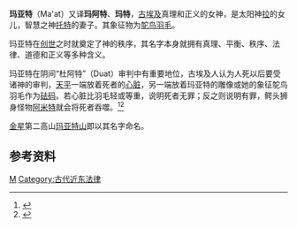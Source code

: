 {{Infobox deity
| type        = Egyptian
| name        = 玛亚特 
| image       = Maat.svg
| caption     = 玛亚特不仅是真理和正义的女神，也是真理和正义的人格化象征。她的鸵鸟羽毛代表真理。
| god_of      = 真理和正义的女神
| hiro        =<hiero>U2:Aa11-a:t:Y1</hiero>
| cult_center = 所有[[古埃及|古埃及]]城市
| symbol      = [[鸵鸟|鸵鸟]][[羽毛|羽毛]]
| siblings    = 
| consort     = [[托特|托特]]（在部分文獻記述中）
| offspring   =[[塞莎特|塞莎特]]|mother=[[哈索尔|哈索尔]]|father=[[拉_(埃及神祇)|拉]]|army={{le|玛亚特陪审团|Assessors of Maat}}}}
{{Hiero|玛亚特女神<ref>Hieroglyphs can be found in (Collier and Manley pp. 27, 29, 154)</ref><ref name=Budge416>Budge ''The Gods of the Egyptians'' Vol. 1 p. 416</ref>|<hiero>U5:a-t-C10 ! 或 H6 ! 或 U5:D36-X1-Y1:Z1*Z1*Z1*Z1 ! 或 U1-Aa11:X1-C10 ! 或 C10 ! 或 U5:D42-X1:Y1:Z2-I12 ! 或 U5:D42:X1-H6-C10-Y1-Z3 ! 或 H6-X1:H8-C10 </hiero>|align=right|era=egypt}}
'''玛亚特'''（Ma'at）又译'''玛阿特'''、'''玛特'''，[[古埃及|古埃及]]真理和正义的女神，是太阳神[[拉_(埃及神祇)|拉]]的女儿，智慧之神[[托特|托特]]的妻子。其象征物为[[鸵鸟|鸵鸟]][[羽毛|羽毛]]。

玛亚特在[[创世|创世]]之时就奠定了神的秩序，其名字本身就拥有真理、平衡、秩序、法律、道德和正义等多种含义。 

玛亚特在阴间“杜阿特”（Duat）审判中有重要地位，古埃及人认为人死以后要受诸神的审判，[[天平|天平]]一端放着死者的[[心脏|心脏]]，另一端放着玛亚特的雕像或她的象征鸵鸟羽毛作为[[砝码|砝码]]。若心脏比羽毛轻或等重，说明死者无罪；反之则说明有罪，鳄头狮身怪物[[阿米特|阿米特]]就会将死者吞噬。<ref>{{cite book zh |author=|title=《大不列颠百科全书：国际中文版·第十卷》|format=M|edition=1 |location=北京 |publisher=中国大百科全书出版社 |date=1999年4月 |pages=303页 |id= ISBN 7-5000-6060-2}}</ref><ref>{{cite book zh |author=|title=《世界神话辞典》|format=M|edition=1 |location=沈阳 |publisher= 辽宁人民出版社 |date=1989年11月 |pages=387页 |id= ISBN 7-205-00960-X}}</ref>

[[金星|金星]]第二高山[[馬特山|玛亚特山]]即以其名字命名。

==参考资料==
{{reflist}}
[[Category:埃及女神|M]]
[[Category:古代近东法律|Category:古代近东法律]]
{{埃及神话}}